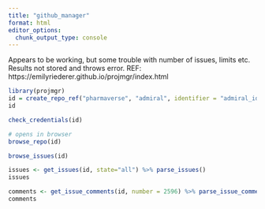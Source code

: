 ```yaml
---
title: "github_manager"
format: html
editor_options: 
  chunk_output_type: console
---
```


Appears to be working, but some trouble with number of issues, limits etc.
Results not stored and throws error. 
REF:  https://emilyriederer.github.io/projmgr/index.html
```r
library(projmgr)
id = create_repo_ref("pharmaverse", "admiral", identifier = "admiral_id")
id

check_credentials(id)

# opens in browser
browse_repo(id)

browse_issues(id)

issues <- get_issues(id, state="all") %>% parse_issues()
issues

comments <- get_issue_comments(id, number = 2596) %>% parse_issue_comments()
comments

```

